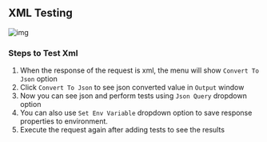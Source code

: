 ## XML Testing


![img](https://user-images.githubusercontent.com/8637550/208091563-b3fdfd76-5a31-47f3-b753-b23caae6bb96.png)

### Steps to Test Xml
1. When the response of the request is xml, the menu will show `Convert To Json` option
2. Click `Convert To Json` to see json converted value in `Output` window
3. Now you can see json and perform tests using `Json Query` dropdown option
4. You can also use `Set Env Variable` dropdown option to save response properties to environment.
5. Execute the request again after adding tests to see the results

